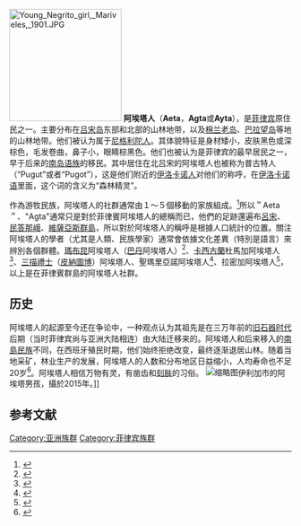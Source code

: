 [[File:Young_Negrito_girl,_Mariveles,_1901.JPG|200px]]
'''阿埃塔人'''（'''Aeta'''，'''Agta'''或'''Ayta'''），是[[菲律宾|菲律宾]]原住民之一。主要分布在[[吕宋岛|吕宋岛]]东部和北部的山林地带，以及[[棉兰老岛|棉兰老岛]]、[[巴拉望岛|巴拉望岛]]等地的山林地带。他们被认为属于[[尼格利陀人|尼格利陀人]]。其体貌特征是身材矮小，皮肤黑色或深棕色，毛发卷曲，鼻子小，眼睛棕黑色。他们也被认为是菲律宾的最早居民之一，早于后来的[[南岛语族|南岛语族]]的移民。其中居住在北吕宋的阿埃塔人也被称为普古特人（“Pugut”或者“Pugot”），这是他们附近的[[伊洛卡诺人|伊洛卡诺人]]对他们的称呼，在[[伊洛卡诺语|伊洛卡诺语]]里面，这个词的含义为“森林精灵”。

作為游牧民族，阿埃塔人的社群通常由１～５個移動的家族組成。<ref>{{Cite journal|title=Assessment of Visual Status of the Aeta, a Hunter-Gatherer Population of the Philippines (An AOS Thesis)|url=https://www.ncbi.nlm.nih.gov/pmc/articles/PMC2646443/|last=Allingham|first=R. Rand|date=2008-12|journal=Transactions of the American Ophthalmological Society|volume=106|pages=240–251|issn=0065-9533|pmc=2646443|pmid=19277240|access-date=2020-04-13|archive-date=2020-11-05|archive-url=https://web.archive.org/web/20201105231843/https://www.ncbi.nlm.nih.gov/pmc/articles/PMC2646443/|dead-url=no}}</ref>所以＂Aeta＂、"Agta"通常只是對於菲律賓阿埃塔人的總稱而已，他們的足跡還遍布[[呂宋|呂宋]]、[[棉兰老岛|民答那峨]]、[[維薩亞斯群島|維薩亞斯群島]]，所以對於阿埃塔人的稱呼是根據人口統計的位置。關注阿埃塔人的學者（尤其是人類、民族學家）通常會依據文化差異（特別是語言）來辨別各個群體。[[ethnologue:ayt|瑪布昆]]阿埃塔人（[[巴丹群島|巴丹]]阿埃塔人）<ref>{{Cite web|title=Indigenous Aeta Magbukún Self-Identity, Sociopolitical Structures, and Self-Determination at the Local Level in the Philippines|url=https://www.hindawi.com/journals/janthro/2013/391878/|accessdate=2020-04-13|date=2013|last=Balilla|first=Vincent S.|work=Journal of Anthropology|language=en|archive-date=2021-02-16|archive-url=https://web.archive.org/web/20210216214552/https://www.hindawi.com/journals/janthro/2013/391878/|dead-url=no}}</ref>、[[卡西古蘭_(奧羅拉省)|卡西古蘭]]杜馬加阿埃塔人<ref>{{Cite journal|title=Casiguran Dumagat Agta|url=https://en.wikipedia.org/w/index.php?title=Casiguran_Dumagat_Agta&oldid=948947040|date=2020-04-03|journal=Wikipedia|language=en|access-date=2020-04-13|archive-date=2021-06-13|archive-url=https://web.archive.org/web/20210613082708/https://en.wikipedia.org/w/index.php?title=Casiguran_Dumagat_Agta&oldid=948947040|dead-url=no}}</ref>、[[三描礼士省|三描禮士]]（[[皮納圖博火山|皮納圖博]]）阿埃塔人、聖瑪里亞諾阿埃塔人<ref>{{Cite journal|title=From forest to field: a study of Philippine Negrito foragers in transition|url=https://www.worldcat.org/title/from-forest-to-field-a-study-of-philippine-negrito-foragers-in-transition/oclc/416933818|last=Rai|first=Navin K|date=1989|publisher=University Microfilms|location=Ann Arbor, Mich.|language=en|journal=|access-date=2020-04-13|archive-date=2019-10-13|archive-url=https://web.archive.org/web/20191013015826/https://www.worldcat.org/title/from-forest-to-field-a-study-of-philippine-negrito-foragers-in-transition/oclc/416933818|dead-url=no}}</ref>、拉密加阿埃塔人<ref>{{Cite journal|title=A Small Exhibit on the Agta and Their Future|url=https://anthrosource.onlinelibrary.wiley.com/doi/abs/10.1525/aa.2001.103.2.515|last=Griffin|first=P. Bion|date=2001|journal=American Anthropologist|issue=2|doi=10.1525/aa.2001.103.2.515|volume=103|pages=515–518|language=en|issn=1548-1433}}</ref>，以上是在菲律賓群島的阿埃塔人社群。

==历史==
阿埃塔人的起源至今还在争论中，一种观点认为其祖先是在三万年前的[[旧石器时代|旧石器时代]]后期（当时菲律宾尚与亚洲大陆相连）由大陆迁移来的。阿埃塔人和后来移入的[[南島民族|南島民族]]不同，在西班牙殖民时期，他们始终拒绝改变，最终逐渐退居山林。随着当地采矿，林业生产的发展，阿埃塔人的人数和分布地区日益缩小，人均寿命也不足20岁<ref name="Science">{{cite journal |author=Ash, Caroline |title=Editors' Choice: Highlights of the recent literature: Live Fast, Die Young |journal=Science |volume=319 |issue=5859 |pages= |date=January 4, 2008 |url=http://www.sciencemag.org/content/vol319/issue5859/twil.dtl |doi=10.1126/science.319.5859.13c |access-date=2012-01-12 |archive-date=2010-07-08 |archive-url=https://web.archive.org/web/20100708220352/http://www.sciencemag.org/content/vol319/issue5859/twil.dtl |dead-url=no }}</ref>。阿埃塔人相信万物有灵，有凿齿和[[刻肤|刻肤]]的习俗。
[[File:Indigenous_People_of_Iriga_City_03.JPG|缩略图]]伊利加市的阿埃塔男孩，攝於2015年。]]

==参考文献==
<references/>

{{Authority control}}
[[Category:亚洲族群|Category:亚洲族群]]
[[Category:菲律宾族群|Category:菲律宾族群]]
